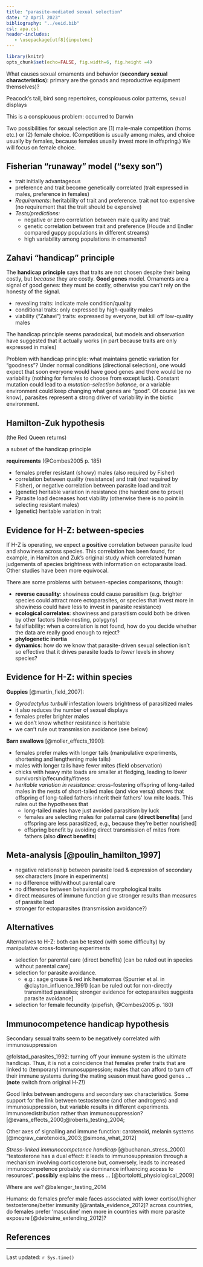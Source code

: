 ---
title: "parasite-mediated sexual selection"
date: "2 April 2023"
bibliography: "../eeid.bib"
csl: apa.csl
header-includes:
   - \usepackage[utf8]{inputenc}
---

```{r setup, include = FALSE}
library(knitr)
opts_chunk$set(echo=FALSE, fig.width=6, fig.height =4)
```


What causes sexual ornaments and behavior 
(**secondary sexual characteristics**): primary
are the gonads and reproductive
equipment themselves)?

Peacock's tail, bird song repertoires, conspicuous color patterns,
sexual displays

This is a conspicuous problem: occurred to Darwin

Two possibilities for sexual selection are (1) male-male competition (horns etc.) or  (2) female choice.  (Competition is usually among males, and choice
usually by females, because females usually invest more in offspring.)
We will focus on female choice.

## Fisherian "runaway" model ("sexy son")

- trait initially advantageous
- preference and trait become genetically correlated
(trait expressed in males, preference in females)
- *Requirements*: heritability of trait and preference.
trait not too expensive (no requirement that the
trait should be expensive)
- *Tests/predictions:*
    - negative or zero correlation between male quality and trait
    - genetic correlation between trait and preference (Houde and
Endler compared guppy populations in different streams)
    - high variability among populations in ornaments?

## Zahavi "handicap" principle

The **handicap principle** says that
traits are not chosen despite their being costly, but
*because* they are
costly.  **Good genes** model.  Ornaments are a signal of good genes:
they must be costly, otherwise you can't rely on the honesty of the
signal.

- revealing traits: indicate male condition/quality
- conditional traits: only expressed by high-quality males
- viability ("Zahavi") traits: expressed by everyone, but
kill off low-quality males

The handicap principle seems paradoxical,
but models and observation have suggested that
it actually works (in part because traits are only
expressed in males)

Problem with handicap principle: what maintains genetic variation for
"goodness"?  Under normal conditions (directional selection), one
would expect that soon everyone would have good genes and there
would be no variability (nothing for females to choose from except
luck).
Constant mutation could lead to a *mutation-selection balance*,
or a variable environment could keep changing what genes are "good".
Of course (as we know), parasites represent a strong driver of
variability in the biotic environment.

## Hamilton-Zuk hypothesis

(the Red Queen returns)

a subset of the handicap principle

**requirements** (@Combes2005 p. 185)

- females prefer resistant (showy) males
(also required by Fisher)
- correlation between quality (resistance) and trait
(*not* required by Fisher), or negative correlation between parasite load and trait
- (genetic) heritable variation in resistance
(the hardest one to prove)
- Parasite load decreases host viability
(otherwise there is no point in selecting resistant males)
- (genetic) heritable variation in trait


## Evidence for H-Z: between-species

If H-Z is operating, we
expect a **positive** correlation between parasite load and
showiness across species.
This correlation has been found, for example, in Hamilton and Zuk's
original study which correlated human judgements of species brightness
with information on ectoparasite load.  Other studies have been more
equivocal.

There are some problems with between-species comparisons, though:

- **reverse causality**: showiness could cause parasitism
(e.g. brighter species could attract more ectoparasites, or
species that invest more in showiness could have less to
invest in parasite resistance)
- **ecological correlates**: showiness and parasitism could
both be driven by other factors (hole-nesting, polygyny)
- falsifiability: when a correlation is not found, how do
you decide whether the data are really good enough to reject?
- **phylogenetic inertia**
- **dynamics**: how do we know that parasite-driven sexual selection
isn't so effective that it drives parasite loads to
*lower* levels in showy species?

## Evidence for H-Z: within species

**Guppies** [@martin_field_2007]:

- *Gyrodactylus turbulli* infestation lowers brightness of parasitized
males
- it also reduces the number of sexual displays
- females prefer brighter males 
- we don't know whether resistance is heritable
- we can't rule out transmission avoidance (see below)

**Barn swallows** [@moller_effects_1990]:

- females prefer males with longer tails
(manipulative experiments, shortening and lengthening male tails)
- males with longer tails have fewer mites (field observation)
- chicks with heavy mite loads are smaller at fledging, leading to lower survivorship/fecundity/fitness
- *heritable variation in resistance*: cross-fostering offspring of long-tailed males in the nests of
short-tailed males (and vice versa) shows that offspring of long-tailed fathers inherit their fathers' low mite loads.
This rules out the hypotheses that
   - long-tailed males have just avoided parasitism by luck
   - females are selecting males for paternal care (**direct benefits**) [and offspring are less parasitized, e.g., because they're better nourished]
   - offspring benefit by avoiding direct transmission of mites from fathers (also **direct benefits**)

## Meta-analysis [@poulin_hamilton_1997]

- negative relationship between parasite load & expression of  secondary sex characters (more in experiments)
- no difference with/without parental care
- no difference between behavioral and morphological traits
- direct measures of immune function give  stronger results than measures of parasite load 
- stronger for ectoparasites (transmission avoidance?)

## Alternatives

Alternatives to H-Z: both can be tested
(with some difficulty) by manipulative cross-fostering
experiments

- selection for parental care (direct benefits)
[can be ruled out in species without parental care]
- selection for parasite avoidance.
   - e.g.: sage grouse & red ink hematomas (Spurrier et al. in @clayton_influence_1991)
[can be ruled out for non-directly transmitted parasites;
stronger evidence for ectoparasites suggests parasite
avoidance]
- selection for female fecundity (pipefish, @Combes2005 p. 180)

## Immunocompetence handicap hypothesis

Secondary sexual traits seem to be negatively correlated with immunosuppression

@folstad_parasites_1992: turning off your immune
system is the ultimate handicap.  Thus, it is
not a coincidence that females prefer traits that
are linked to (temporary) immunosuppression; males that
can afford to turn off their immune systems during
the mating season must have good genes ... (**note** switch from original H-Z!)

Good links between androgens and secondary sex characteristics.
Some support for the link between testosterone (and other androgens) and immunosuppression, 
but variable results in different experiments. Immunoredistribution rather than immunosuppression?
[@evans_effects_2000;@roberts_testing_2004;

Other axes of signalling and immune function: carotenoid, melanin systems [@mcgraw_carotenoids_2003;@simons_what_2012]

*Stress-linked immunocompetence handicap* [@buchanan_stress_2000] "testosterone has a dual effect: it leads to immunosuppression through a mechanism involving corticosterone but, conversely, leads to increased immunocompetence probably via dominance influencing access to resources". **possibly** explains the mess ... [@bortolotti_physiological_2009]

Where are we? @balenger_testing_2014

Humans: do females prefer male faces associated with lower cortisol/higher testosterone/better immunity [@rantala_evidence_2012]? across countries, do females prefer 'masculine' men more in countries with more parasite exposure [@debruine_extending_2012]?

##  References
 
::: {#refs}
:::

---

Last updated: `r Sys.time()`
	


